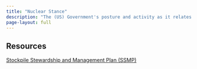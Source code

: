 ```yaml
---
title: "Nuclear Stance"
description: "The (US) Government's posture and activity as it relates to nuclear physics/technology"
page-layout: full
---
```



## Resources

[Stockpile Stewardship and Management Plan (SSMP)](https://www.energy.gov/nnsa/articles/stockpile-stewardship-and-management-plan-ssmp)